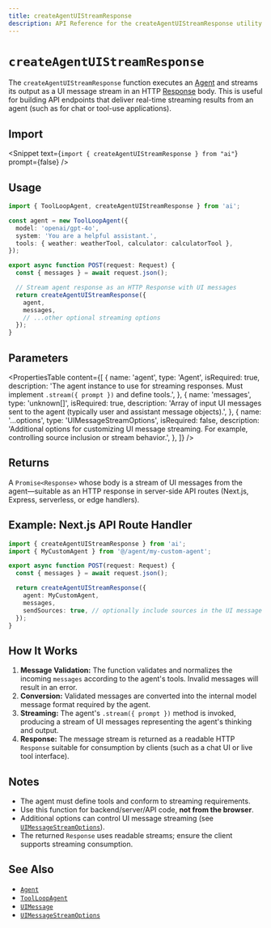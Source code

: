 ```yaml
---
title: createAgentUIStreamResponse
description: API Reference for the createAgentUIStreamResponse utility.
---
```


# `createAgentUIStreamResponse`

The `createAgentUIStreamResponse` function executes an [Agent](/docs/reference/ai-sdk-core/agent) and streams its output as a UI message stream in an HTTP [Response](https://developer.mozilla.org/en-US/docs/Web/API/Response) body. This is useful for building API endpoints that deliver real-time streaming results from an agent (such as for chat or tool-use applications).

## Import

<Snippet
  text={`import { createAgentUIStreamResponse } from "ai"`}
  prompt={false}
/>

## Usage

```ts
import { ToolLoopAgent, createAgentUIStreamResponse } from 'ai';

const agent = new ToolLoopAgent({
  model: 'openai/gpt-4o',
  system: 'You are a helpful assistant.',
  tools: { weather: weatherTool, calculator: calculatorTool },
});

export async function POST(request: Request) {
  const { messages } = await request.json();

  // Stream agent response as an HTTP Response with UI messages
  return createAgentUIStreamResponse({
    agent,
    messages,
    // ...other optional streaming options
  });
}
```

## Parameters

<PropertiesTable
  content={[
    {
      name: 'agent',
      type: 'Agent',
      isRequired: true,
      description:
        'The agent instance to use for streaming responses. Must implement `.stream({ prompt })` and define tools.',
    },
    {
      name: 'messages',
      type: 'unknown[]',
      isRequired: true,
      description:
        'Array of input UI messages sent to the agent (typically user and assistant message objects).',
    },
    {
      name: '...options',
      type: 'UIMessageStreamOptions',
      isRequired: false,
      description:
        'Additional options for customizing UI message streaming. For example, controlling source inclusion or stream behavior.',
    },
  ]}
/>

## Returns

A `Promise<Response>` whose body is a stream of UI messages from the agent&mdash;suitable as an HTTP response in server-side API routes (Next.js, Express, serverless, or edge handlers).

## Example: Next.js API Route Handler

```ts
import { createAgentUIStreamResponse } from 'ai';
import { MyCustomAgent } from '@/agent/my-custom-agent';

export async function POST(request: Request) {
  const { messages } = await request.json();

  return createAgentUIStreamResponse({
    agent: MyCustomAgent,
    messages,
    sendSources: true, // optionally include sources in the UI message stream
  });
}
```

## How It Works

1. **Message Validation:** The function validates and normalizes the incoming `messages` according to the agent's tools. Invalid messages will result in an error.
2. **Conversion:** Validated messages are converted into the internal model message format required by the agent.
3. **Streaming:** The agent's `.stream({ prompt })` method is invoked, producing a stream of UI messages representing the agent's thinking and output.
4. **Response:** The message stream is returned as a readable HTTP `Response` suitable for consumption by clients (such as a chat UI or live tool interface).

## Notes

- The agent must define tools and conform to streaming requirements.
- Use this function for backend/server/API code, **not from the browser**.
- Additional options can control UI message streaming (see [`UIMessageStreamOptions`](/docs/reference/ai-sdk-core/ui-message-stream-options)).
- The returned `Response` uses readable streams; ensure the client supports streaming consumption.

## See Also

- [`Agent`](/docs/reference/ai-sdk-core/agent)
- [`ToolLoopAgent`](/docs/reference/ai-sdk-core/tool-loop-agent)
- [`UIMessage`](/docs/reference/ai-sdk-core/ui-message)
- [`UIMessageStreamOptions`](/docs/reference/ai-sdk-core/ui-message-stream-options)
